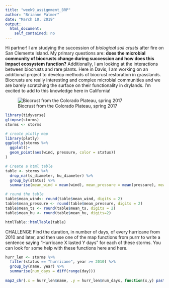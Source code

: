 ```yaml
---
title: "week9_assignment_BRP"
author: "Brianne Palmer"
date: "March 10, 2019"
output: 
  html_document:
    self_contained: no
---
```


Hi partner! I am studying the succession of *biological soil crusts* after fire on San Clemente Island. My primary questions are: **does the microbial community of biocrusts change during succession and how does this impact ecosystem function?** Additionally, I am looking at the interactions between biocrusts and rare plants. Here in Davis, I am working on an additional project to develop methods of biocrust restoration in grasslands. Biocrusts are really interesting and complex microbial communities and we are barely scratching the surface on their functionality in drylands. I'm excited to add to this knowledge here in California!

![Biocrust from the Colorado Plateau, spring 2017](/figures/biocrust.jpg)


```r
library(tidyverse)
glimpse(storms)
storms <- storms

# create plotly map 
library(plotly)
ggplotly(storms %>%  
  ggplot()+
  geom_point(aes(wind, pressure, color = status))
)

# Create a html table 
table <- storms %>%
  drop_na(ts_diameter, hu_diameter) %>% 
  group_by(status) %>% 
  summarise(mean_wind = mean(wind), mean_pressure = mean(pressure), mean_ts = mean(ts_diameter), mean_hu = mean(hu_diameter))

# round the table 
table$mean_wind<- round(table$mean_wind, digits = 2)
table$mean_pressure <- round(table$mean_pressure, digits = 2)
table$mean_ts <- round(table$mean_ts, digits = 2)
table$mean_hu <- round(table$mean_hu, digits=2)

htmlTable::htmlTable(table)


```
CHALLENGE Find the duration, in number of days, of every hurricane from 2010 and later, and then use one of the map functions from  purrr to write a sentence saying “Hurricane X lasted Y days” for each of these storms. You can look for some help with these functions here and here.

```r
hurr_len <- storms %>% 
  filter(status == "hurricane", year >= 2010) %>% 
  group_by(name, year) %>% 
  summarise(num_days = diff(range(day)))
  
map2_chr(.x = hurr_len$name, .y = hurr_len$num_days, function(x,y) paste("Hurricane", x, "lasted", y, "days"))
```





